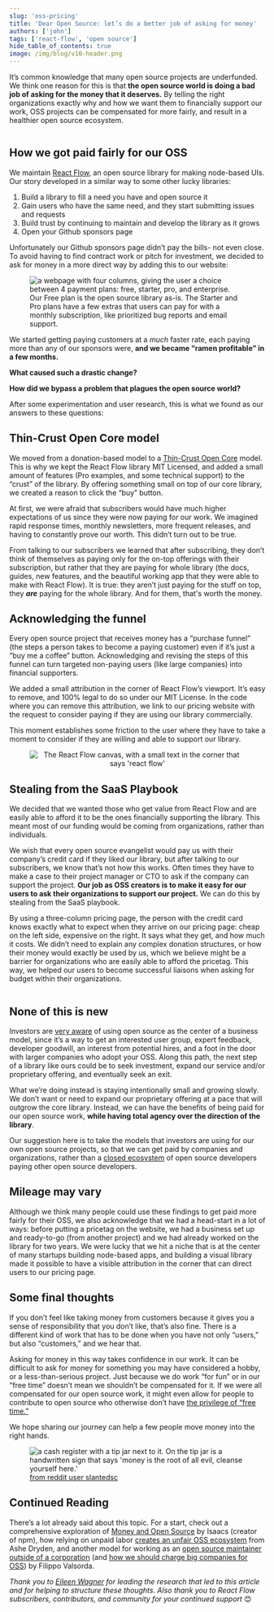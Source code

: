 ```yaml
---
slug: 'oss-pricing'
title: 'Dear Open Source: let’s do a better job of asking for money'
authors: ['john']
tags: ['react-flow', 'open source']
hide_table_of_contents: true
image: /img/blog/v10-header.png
---
```



It’s common knowledge that many open source projects are underfunded. We think one reason for this is that **the open source world is doing a bad job of asking for the money that it deserves.** By telling the right organizations exactly why and how we want them to financially support our work, OSS projects can be compensated for more fairly, and result in a healthier open source ecosystem.

<!--truncate-->

<figure align="center">
  <Image img="/img/blog/oss-pricing/donate-button.png" alt="" maxWidth="50%" />
</figure>

## How we got paid fairly for our OSS

We maintain [React Flow](https://github.com/wbkd/react-flow), an open source library for making node-based UIs. Our story developed in a similar way to some other lucky libraries:

1. Build a library to fill a need you have and open source it
2. Gain users who have the same need, and they start submitting issues and requests
3. Build trust by continuing to maintain and develop the library as it grows
4. Open your Github sponsors page

Unfortunately our Github sponsors page didn’t pay the bills- not even close. To avoid having to find contract work or pitch for investment, we decided to ask for money in a more direct way by adding this to our website:

<figure>
  <Image
    img="/img/blog/oss-pricing/pricing-ui.png"
    alt="a webpage with four columns, giving the user a choice between 4 payment plans: free, starter, pro, and enterprise."
  />
  <figcaption>
    Our Free plan is the open source library as-is. The Starter and Pro plans have a few extras that
    users can pay for with a monthly subscription, like prioritized bug reports and email support.
  </figcaption>
</figure>

We started getting paying customers at a _much_ faster rate, each paying more than any of our sponsors were, **and we became “ramen profitable” in a few months.**

**What caused such a drastic change?**

**How did we bypass a problem that plagues the open source world?**

After some experimentation and user research, this is what we found as our answers to these questions:

## Thin-Crust Open Core model

We moved from a donation-based model to a [Thin-Crust Open Core](https://www.bcg.com/publications/2021/open-source-software-strategy-benefits) model. This is why we kept the React Flow library MIT Licensed, and added a small amount of features (Pro examples, and some technical support) to the “crust” of the library. By offering something small on top of our core library, we created a reason to click the “buy” button.

At first, we were afraid that subscribers would have much higher expectations of us since they were now paying for our work. We imagined rapid response times, monthly newsletters, more frequent releases, and having to constantly prove our worth. This didn’t turn out to be true.

From talking to our subscribers we learned that after subscribing, they don’t think of themselves as paying only for the on-top offerings with their subscription, but rather that they are paying for whole library (the docs, guides, new features, and the beautiful working app that they were able to make with React Flow). It is true: they aren’t just paying for the stuff on top, they **_are_** paying for the whole library. And for them, that's worth the money.

## Acknowledging the funnel

Every open source project that receives money has a “purchase funnel” (the steps a person takes to become a paying customer) even if it’s just a “buy me a coffee” button. Acknowledging and revising the steps of this funnel can turn targeted non-paying users (like large companies) into financial supporters.

We added a small attribution in the corner of React Flow’s viewport. It’s easy to remove, and 100% legal to do so under our MIT License. In the code where you can remove this attribution, we link to our pricing website with the request to consider paying if they are using our library commercially.

This moment establishes some friction to the user where they have to take a moment to consider if they are willing and able to support our library.

<figure align="center">
  <Image
    img="/img/blog/oss-pricing/rf-attribution.png"
    alt="The React Flow canvas, with a small text in the corner that says 'react flow'"
  />
</figure>

## Stealing from the SaaS Playbook

We decided that we wanted those who get value from React Flow and are easily able to afford it to be the ones financially supporting the library. This meant most of our funding would be coming from organizations, rather than individuals.

We wish that every open source evangelist would pay us with their company’s credit card if they liked our library, but after talking to our subscribers, we know that’s not how this works. Often times they have to make a case to their project manager or CTO to ask if the company can support the project. **Our job as OSS creators is to make it easy for our users to ask their organizations to support our project.** We can do this by stealing from the SaaS playbook.

By using a three-column pricing page, the person with the credit card knows exactly what to expect when they arrive on our pricing page: cheap on the left side, expensive on the right. It says what they get, and how much it costs. We didn’t need to explain any complex donation structures, or how their money would exactly be used by us, which we believe might be a barrier for organizations who are easily able to afford the pricetag. This way, we helped our users to become successful liaisons when asking for budget within their organizations.

<Image img="/img/blog/oss-pricing/threecolumns.png" alt="" />

## None of this is new

Investors are [very aware](https://nautacapital.com/insight/open-source-weathers-the-fundingstorm/) of using open source as the center of a business model, since it’s a way to get an interested user group, expert feedback, developer goodwill, an interest from potential hires, and a foot in the door with larger companies who adopt your OSS. Along this path, the next step of a library like ours could be to seek investment, expand our service and/or proprietary offering, and eventually seek an exit.

What we’re doing instead is staying intentionally small and growing slowly. We don’t want or need to expand our proprietary offering at a pace that will outgrow the core library. Instead, we can have the benefits of being paid for our open source work, **while having total agency over the direction of the library**.

Our suggestion here is to take the models that investors are using for our own open source projects, so that we can get paid by companies and organizations, rather than a [closed ecosystem](https://stackoverflow.blog/2021/01/07/open-source-has-a-funding-problem/) of open source developers paying other open source developers.

## Mileage may vary

Although we think many people could use these findings to get paid more fairly for their OSS, we also acknowledge that we had a head-start in a lot of ways: before putting a pricetag on the website, we had a business set up and ready-to-go (from another project) and we had already worked on the library for two years. We were lucky that we hit a niche that is at the center of many startups building node-based apps, and building a visual library made it possible to have a visible attribution in the corner that can direct users to our pricing page.

## Some final thoughts

If you don’t feel like taking money from customers because it gives you a sense of responsibility that you don’t like, that’s also fine. There is a different kind of work that has to be done when you have not only “users,” but also “customers,” and we hear that.

Asking for money in this way takes confidence in our work. It can be difficult to ask for money for something you may have considered a hobby, or a less-than-serious project. Just because we do work “for fun” or in our “free time” doesn’t mean we shouldn’t be compensated for it. If we were all compensated for our open source work, it might even allow for people to contribute to open source who otherwise don’t have [the privilege of “free time.”](https://www.ashedryden.com/blog/the-ethics-of-unpaid-labor-and-the-oss-community)

We hope sharing our journey can help a few people move money into the right hands.

<figure>
  <Image
    img="/img/blog/oss-pricing/tipjar.png"
    alt="a cash register with a tip jar next to it. On the tip jar is a handwritten sign that says 'money is the root of all evil, cleanse yourself here.'"
  />
  <figcaption>
    <a href="https://www.reddit.com/r/funnysigns/comments/f151wh/local_tip_jar/?utm_source=share&utm_medium=web2x&context=3">
      from reddit user slantedsc
    </a>
  </figcaption>
</figure>

## Continued Reading

There’s a lot already said about this topic. For a start, check out a comprehensive exploration of [Money and Open Source](https://medium.com/open-source-life/money-and-open-source-d44a1953749c) by Isaacs (creator of npm), how relying on unpaid labor [creates an unfair OSS ecosystem](https://www.ashedryden.com/blog/the-ethics-of-unpaid-labor-and-the-oss-community) from Ashe Dryden, and another model for working as an [open source maintainer outside of a corporation](https://words.filippo.io/full-time-maintainer/#fn4) (and [how we should charge big companies for OSS](https://words.filippo.io/professional-maintainers/)) by Filippo Valsorda.

_Thank you to [Eileen Wagner](https://bumble.blue/) for leading the research that led to this article and for helping to structure these thoughts. Also thank you to React Flow subscribers, contributors, and community for your continued support_ 😊
